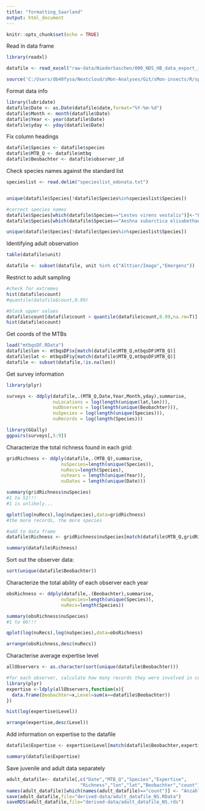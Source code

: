 ```yaml
---
title: "formatting_Saarland"
output: html_document
---
```


```r

knitr::opts_chunk$set(echo = TRUE)

```

Read in data frame

```r

library(readxl)

datafile <- read_excel("raw-data/NiederSaschen/000_NDS_HB_data_export_iDiv_w_date.xlsx")

source('C:/Users/db40fysa/Nextcloud/sMon-Analyses/Git/sMon-insects/R/sparta_wrapper_functions.R')

```

Format data info

```r

library(lubridate)
datafile$Date <- as.Date(datafile$date,format="%Y-%m-%d")
datafile$Month <- month(datafile$Date)
datafile$Year <- year(datafile$Date)
datafile$yday <- yday(datafile$Date)

```

Fix column headings
```r

datafile$Species <- datafile$species
datafile$MTB_Q <- datafile$mtbq
datafile$Beobachter <- datafile$observer_id

```


Check species names against the standard list

```r
specieslist <- read.delim("specieslist_odonata.txt")


unique(datafile$Species[!datafile$Species%in%specieslist$Species])

#correct species names
datafile$Species[which(datafile$Species=="Lestes virens vestalis")]<-"Lestes virens"
datafile$Species[which(datafile$Species=="Aeshna subarctica elisabethae")]<-"Aeshna subarctica"

unique(datafile$Species[!datafile$Species%in%specieslist$Species])

```

Identifying adult observation

```r

table(datafile$unit)

datafile <- subset(datafile, unit %in% c("Alttier/Imago","Emergenz"))

```

Restrict to adult sampling

```r
#check for extremes
hist(datafile$count)
#quantile(datafile$count,0.99)

#block upper values
datafile$count[datafile$count > quantile(datafile$count,0.99,na.rm=T)] <- quantile(datafile$count,0.99,na.rm=T)
hist(datafile$count)

```

Get coords of the MTBs

```r
load("mtbqsDF.RData")
datafile$lon <- mtbqsDF$x[match(datafile$MTB_Q,mtbqsDF$MTB_Q)]
datafile$lat <- mtbqsDF$y[match(datafile$MTB_Q,mtbqsDF$MTB_Q)]
datafile <- subset(datafile,!is.na(lon))

```


Get survey information

```r

library(plyr)

surveys <- ddply(datafile,.(MTB_Q,Date,Year,Month,yday),summarise,
                 nuLocations = log(length(unique(lat,lon))),
                 nuObservers = log(length(unique(Beobachter))),
                 nuSpecies = log(length(unique(Species))),
                 nuRecords = log(length(Species)))

library(GGally)
ggpairs(surveys[,5:9])

```

Characterize the total richness found in each grid:

```r
gridRichness <- ddply(datafile,.(MTB_Q),summarise,
                    nuSpecies=length(unique(Species)),
                    nuRecs=length(Species),
                    nuYears = length(unique(Year)),
                    nuDates = length(unique(Date)))

summary(gridRichness$nuSpecies)
#1 to 51!!!
#1 is unlikely...

qplot(log(nuRecs),log(nuSpecies),data=gridRichness)
#the more records, the more species

#add to data frame
datafile$Richness <- gridRichness$nuSpecies[match(datafile$MTB_Q,gridRichness$MTB_Q)]

summary(datafile$Richness)

```

Sort out the observer data:

```r

sort(unique(datafile$Beobachter))

```

Characterize the total ability of each observer each year

```r

obsRichness <- ddply(datafile,.(Beobachter),summarise,
                    nuSpecies=length(unique(Species)),
                    nuRecs=length(Species))

summary(obsRichness$nuSpecies)
#1 to 66!!!

qplot(log(nuRecs),log(nuSpecies),data=obsRichness)

arrange(obsRichness,desc(nuRecs))

```

Characterise average expertise level

```r

allObservers <- as.character(sort(unique(datafile$Beobachter)))

#for each observer, calculate how many records they were involved in collecting
library(plyr)
expertise <-ldply(allObservers,function(x){
  data.frame(Beobachter=x,Level=sum(x==datafile$Beobachter))
})

hist(log(expertise$Level))  

arrange(expertise,desc(Level))

```

Add information on expertise to the datafile

```r

datafile$Expertise <- expertise$Level[match(datafile$Beobachter,expertise$Beobachter)]

summary(datafile$Expertise)

```

Save juvenile and adult data separately

```r

adult_datafile<- datafile[,c("Date","MTB_Q","Species","Expertise",
                           "Richness","lon","lat","Beobachter","count")]
names(adult_datafile)[which(names(adult_datafile)=="count")] <- "Anzahl_min"
save(adult_datafile,file="derived-data/adult_datafile_NS.RData")
saveRDS(adult_datafile,file="derived-data/adult_datafile_NS.rds")

```



